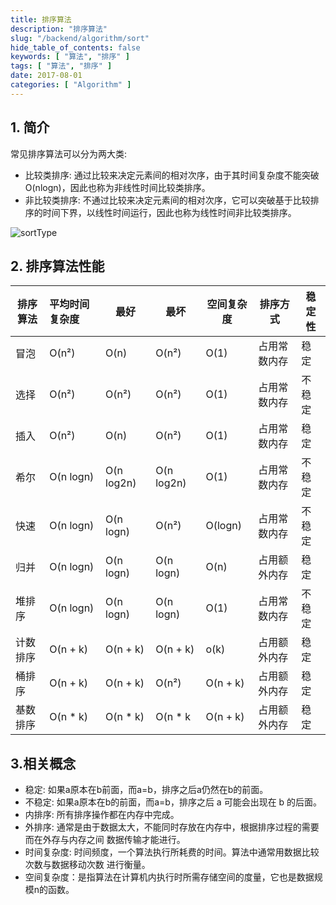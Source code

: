 ```yaml
---
title: 排序算法
description: "排序算法"
slug: "/backend/algorithm/sort"
hide_table_of_contents: false
keywords: [ "算法", "排序" ]
tags: [ "算法", "排序" ]
date: 2017-08-01
categories: [ "Algorithm" ]
---
```


## 1. 简介
常见排序算法可以分为两大类:

+ 比较类排序: 通过比较来决定元素间的相对次序，由于其时间复杂度不能突破O(nlogn)，因此也称为非线性时间比较类排序。
+ 非比较类排序: 不通过比较来决定元素间的相对次序，它可以突破基于比较排序的时间下界，以线性时间运行，因此也称为线性时间非比较类排序。

![sortType](img/sortType.png)

## 2. 排序算法性能

| 排序算法 | 平均时间复杂度   | 最好         | 最坏         | 空间复杂度    | 排序方式   | 稳定性 |
|------|:----------|------------|------------|----------|--------|-----|
| 冒泡   | O(n²)     | O(n)       | O(n²)      | O(1)     | 占用常数内存 | 稳定  |
| 选择   | O(n²)     | O(n²)      | O(n²)      | O(1)     | 占用常数内存 | 不稳定 |
| 插入   | O(n²)     | O(n)       | O(n²)      | O(1)     | 占用常数内存 | 稳定  |
| 希尔   | O(n logn) | O(n log2n) | O(n log2n) | O(1)     | 占用常数内存 | 不稳定 |
| 快速   | O(n logn) | O(n logn)  | O(n²)      | O(logn)  | 占用常数内存 | 不稳定 |
| 归并   | O(n logn) | O(n logn)  | O(n logn)  | O(n)     | 占用额外内存 | 稳定  |
| 堆排序  | O(n logn) | O(n logn)  | O(n logn)  | O(1)     | 占用常数内存 | 不稳定 |
| 计数排序 | O(n + k)  | O(n + k)   | O(n + k)   | o(k)     | 占用额外内存 | 稳定  |
| 桶排序  | O(n + k)  | O(n + k)   | O(n²)      | O(n + k) | 占用额外内存 | 稳定  |
| 基数排序 | O(n * k)  | O(n * k)   | O(n * k    | O(n + k) | 占用额外内存 | 稳定  |

## 3.相关概念

+ 稳定: 如果a原本在b前面，而a=b，排序之后a仍然在b的前面。
+ 不稳定: 如果a原本在b的前面，而a=b，排序之后 a 可能会出现在 b 的后面。
+ 内排序: 所有排序操作都在内存中完成。
+ 外排序: 通常是由于数据太大，不能同时存放在内存中，根据排序过程的需要而在外存与内存之间 数据传输才能进行。
+ 时间复杂度: 时间频度，一个算法执行所耗费的时间。算法中通常用数据比较次数与数据移动次数 进行衡量。
+ 空间复杂度：是指算法在计算机内执行时所需存储空间的度量，它也是数据规模n的函数。
